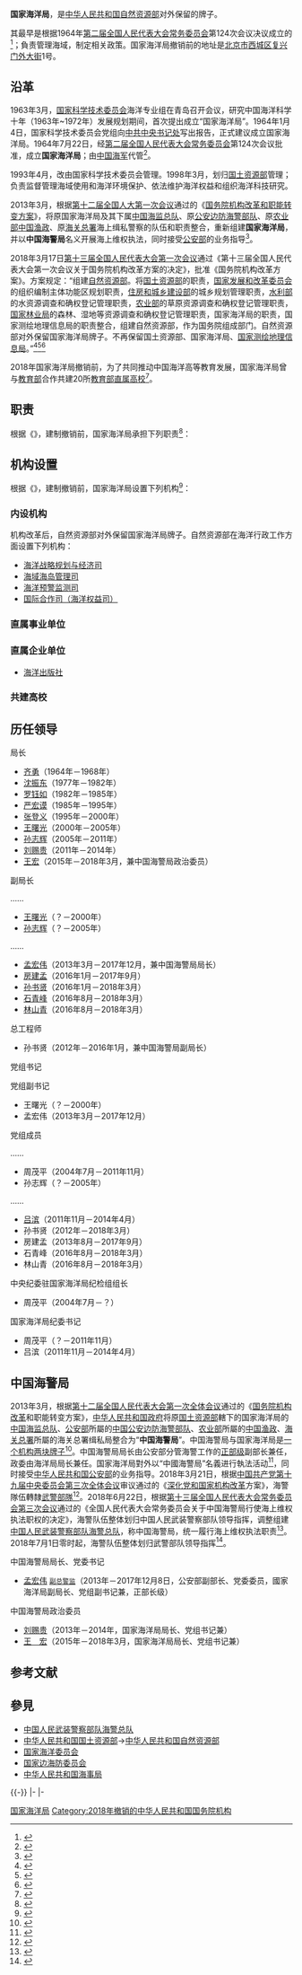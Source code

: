 {{Pathnav|中华人民共和国国务院|中华人民共和国自然资源部}}
{{Infobox PRCG
|机构名称=国家海洋局
|牌子挂在=[[中华人民共和国自然资源部|中华人民共和国自然资源部]]
|标志1=National Emblem of the People's Republic of China (2).svg
|标志1说明=[[s:国务院关于国家行政机关和企业事业单位社会团体印章管理的规定|1999年规定]]：[[国务院部委管理的国家局|国务院部委管理的国家局]]的[[印章|印章]][[直径|直径]]4.5厘米，中央刊[[中华人民共和国国徽|国徽]]，由[[中华人民共和国国务院|国务院]]制发。
|标志1宽度=120px
|标志2=State Oceanic Administration of P.R.China badge.svg
|标志2宽度=150px
|地址1=[[北京市|北京市]][[西城区|西城区]][[复兴门外大街|复兴门外大街]]1号
|成立时间=1964年
|撤销时间=2018年（改为对外保留牌子）
|机构类型=[[国务院部委管理的国家局|国务院部委管理的国家局]]<br>（部委保留国家局牌子）
|行政级别=副部级
|image1=State Oceanic Administration (20201028163748).jpg
|caption1=国家海洋局正门
|官网={{URL|http://www.soa.gov.cn}}
}}

'''国家海洋局'''，是[[中华人民共和国自然资源部|中华人民共和国自然资源部]]对外保留的牌子。

其最早是根据1964年[[第二届全国人民代表大会常务委员会|第二届全国人民代表大会常务委员会]]第124次会议决议成立的<ref>{{cite news|title=国家海洋局成立|url=http://www.cnr.cn/09zt/haiyangchengjiuj/10dashijian/200905/t20090524_505344118.html|accessdate=2013-04-28|publisher=中广网|archive-date=2012-04-16|archive-url=https://web.archive.org/web/20120416031830/http://www.cnr.cn/09zt/haiyangchengjiuj/10dashijian/200905/t20090524_505344118.html|dead-url=no}}</ref>；負责管理海域，制定相关政策。国家海洋局撤销前的地址是[[北京市|北京市]][[西城区|西城区]][[复兴门外大街|复兴门外大街]]1号。

== 沿革 ==
1963年3月，[[中华人民共和国科学技术部|国家科学技术委员会]]海洋专业组在青岛召开会议，研究中国海洋科学十年（1963年~1972年）发展规划期间，首次提出成立“国家海洋局”。1964年1月4日，国家科学技术委员会党组向[[中国共产党中央书记处|中共中央书记处]]写出报告，正式建议成立国家海洋局。1964年7月22日，经[[第二届全国人民代表大会常务委员会|第二届全国人民代表大会常务委员会]]第124次会议批准，成立'''国家海洋局'''；由[[中国人民解放军海军|中国海军]]代管<ref>{{cite news|title=国家海洋局成立|url=http://www.cnr.cn/09zt/haiyangchengjiuj/10dashijian/200905/t20090524_505344118.html|date=2009-05-24|publisher=中广网|accessdate=2013-04-28|archive-date=2012-04-16|archive-url=https://web.archive.org/web/20120416031830/http://www.cnr.cn/09zt/haiyangchengjiuj/10dashijian/200905/t20090524_505344118.html|dead-url=no}}</ref>。

1993年4月，改由国家科学技术委员会管理。1998年3月，划归[[中华人民共和国国土资源部|国土资源部]]管理；负责监督管理海域使用和海洋环境保护、依法维护海洋权益和组织海洋科技研究。

2013年3月，根据[[第十二届全国人大第一次会议|第十二届全国人大第一次会议]]通过的《[[国务院机构改革#2013年|国务院机构改革和职能转变方案]]》，将原国家海洋局及其下属[[中国海监总队|中国海监总队]]、原[[中国公安边防海警部队|公安边防海警部队]]、原[[中华人民共和国农业部|农业部]][[农业部渔业渔政管理局|中国渔政]]、原[[海关总署|海关总署]]海上缉私警察的队伍和职责整合，重新组建'''国家海洋局'''，并以'''中国海警局'''名义开展海上维权执法，同时接受[[中华人民共和国公安部|公安部]]的业务指导<ref>{{cite news|title=国家海洋局以中国海警局名义开展海上维权执法|url=http://news.xinhuanet.com/legal/2013-03/11/c_124442592.htm|date=2013-03-11|newspaper=人民公安报|publisher=[[新华网|新华网]]|accessdate=2013-04-24|archive-date=2013-12-28|archive-url=https://web.archive.org/web/20131228224523/http://news.xinhuanet.com/legal/2013-03/11/c_124442592.htm|dead-url=no}}</ref>。

2018年3月17日[[第十三届全国人民代表大会第一次会议|第十三届全国人民代表大会第一次会议]]通过《第十三届全国人民代表大会第一次会议关于国务院机构改革方案的决定》，批准《国务院机构改革方案》。方案规定：“组建[[中华人民共和国自然资源部|自然资源部]]。将[[中华人民共和国国土资源部|国土资源部]]的职责，[[中华人民共和国国家发展和改革委员会|国家发展和改革委员会]]的组织编制主体功能区规划职责，[[中华人民共和国住房和城乡建设部|住房和城乡建设部]]的城乡规划管理职责，[[中华人民共和国水利部|水利部]]的水资源调查和确权登记管理职责，[[中华人民共和国农业部|农业部]]的草原资源调查和确权登记管理职责，[[国家林业局|国家林业局]]的森林、湿地等资源调查和确权登记管理职责，国家海洋局的职责，国家测绘地理信息局的职责整合，组建自然资源部，作为国务院组成部门。自然资源部对外保留国家海洋局牌子。不再保留国土资源部、国家海洋局、[[国家测绘地理信息局|国家测绘地理信息局]]。”<ref>{{Cite web|url=http://www.npc.gov.cn/npc/dbdhhy/13_1/2018-03/14/content_2048552.htm|title=关于国务院机构改革方案的说明——2018年3月13日在第十三届全国人民代表大会第一次会议上|accessdate=2018-03-13|author=王勇|date=2018-03-13|publisher=中国人大网|archive-url=https://web.archive.org/web/20180609103422/http://www.npc.gov.cn/npc/dbdhhy/13_1/2018-03/14/content_2048552.htm|archive-date=2018-06-09|dead-url=yes}}</ref><ref>{{Cite web|url=http://www.npc.gov.cn/npc/xinwen/2018-03/17/content_2049996.htm|title=第十三届全国人民代表大会第一次会议关于国务院机构改革方案的决定|accessdate=2018-03-17|date=2018-03-17|publisher=中国人大网|archive-url=https://web.archive.org/web/20180318120500/http://www.npc.gov.cn/npc/xinwen/2018-03/17/content_2049996.htm|archive-date=2018-03-18|dead-url=yes}}</ref><ref>{{Cite web|url=http://www.npc.gov.cn/npc/xinwen/2018-03/18/content_2050371.htm|title=国务院机构改革方案|accessdate=2018-03-17|date=2018-03-17|publisher=中国人大网|archive-url=https://web.archive.org/web/20180318120458/http://www.npc.gov.cn/npc/xinwen/2018-03/18/content_2050371.htm|archive-date=2018-03-18|dead-url=yes}}</ref>

2018年国家海洋局撤销前，为了共同推动中国海洋高等教育发展，国家海洋局曾与[[中华人民共和国教育部|教育部]]合作共建20所[[中华人民共和国教育部直属高等学校列表|教育部直属高校]]<ref>{{Cite web|url=http://old.moe.gov.cn/publicfiles/business/htmlfiles/moe/s7189/201403/165432.html|title=教育部直属高校与行业部门共建情况统计表|accessdate=2018-03-25|publisher=中华人民共和国教育部|archive-date=2017-01-11|archive-url=https://web.archive.org/web/20170111162731/http://old.moe.gov.cn/publicfiles/business/htmlfiles/moe/s7189/201403/165432.html|dead-url=no}}</ref>。

== 职责 ==
根据《{{s|国家海洋局主要职责内设机构和人员编制规定}}》，建制撤销前，国家海洋局承担下列职责<ref>{{Cite web|url=http://www.soa.gov.cn/zwgk/bjgk/jgzz/201212/t20121201_16732.html|title=国家海洋局主要职责|accessdate=2018-03-25|date=2013-07-09|publisher=国家海洋局|archive-url=https://web.archive.org/web/20180404230920/http://www.soa.gov.cn/zwgk/bjgk/jgzz/201212/t20121201_16732.html|archive-date=2018-04-04|dead-url=yes}}</ref>：
{{columns-list|2|
#负责起草内海、领海、毗连区、专属经济区、大陆架及其他海域涉及海域使用、海洋生态环境保护、海洋科学调查、海岛保护等法律法规、规章草案，会同有关部门组织拟订并监督实施海洋发展战略以及海洋事业发展、海洋主体功能区、海洋生态环境保护、海洋经济发展、海岛保护及无居民海岛开发利用等规划，推动完善海洋事务统筹规划和综合协调机制。 
#负责组织拟订海洋维权执法的制度和措施，制定执法规范和流程。在我国管辖海域实施维权执法活动。管护海上边界，防范打击海上走私、偷渡、贩毒等违法犯罪活动，维护国家海上安全和治安秩序，负责海上重要目标的安全警卫，处置海上突发事件。负责机动渔船底拖网禁渔区线外侧和特定渔业资源渔场的渔业执法检查并组织调查处理渔业生产纠纷。负责海域使用、海岛保护及无居民海岛开发利用、海洋生态环境保护、海洋矿产资源勘探开发、海底电缆管道铺设、海洋调查测量以及涉外海洋科学研究活动等的执法检查。指导协调地方海上执法工作。参与海上应急救援，依法组织或参与调查处理海上渔业生产安全事故，按规定权限调查处理海洋环境污染事故等。 
#负责组织编制并监督实施海洋功能区划，组织拟订并监督实施海域使用管理制度，组织开展海岸线和沿海省际间海域界线勘定工作，组织起草专属经济区和大陆架人工岛屿、设施和结构的建造、使用管理办法并监督实施。 
#负责组织拟订海岛保护及无居民海岛开发利用管理制度并监督实施，按规定负责我国陆地海岸带以外海域、无居民海岛、海底地形地名管理工作，制定领海基点等特殊用途海岛保护管理办法并监督实施。 
#负责组织开展海洋生态环境保护工作。按国家统一要求，组织拟订海洋生态环境保护标准、规范和污染物排海总量控制制度并监督实施，制定海洋环境监测监视和评价规范并组织实施，发布海洋环境信息，承担海洋生态损害国家索赔工作，组织开展海洋领域应对气候变化相关工作。 
#负责拟订海洋观测预报和海洋灾害警报制度并监督实施，组织编制并实施海洋观测网规划，发布海洋预报、海洋灾害警报和公报，建设海洋环境安全保障体系，参与重大海洋灾害应急处置。 
#负责组织拟订并实施海洋科技发展规划，拟订海洋技术标准、计量和规范，组织实施海洋调查，建立推动海洋科技创新的机制。 
#负责组织开展海洋经济运行综合监测、统计核算、评估及信息发布工作，研究提出优化海洋产业结构的政策建议。 
#负责开展海洋领域国际交流与合作，参与涉外海洋事务谈判与磋商，组织履行《[[联合国海洋法公约|联合国海洋法公约]]》、《[[南极条约体系|南极条约]]》等国际海洋公约、条约和协定，承担极地、公海和国际海底相关事务。 
#承担国家海洋委员会的具体工作。承办国务院、国家海洋委员会和国土资源部交办的其他事项。
}}

== 机构设置 ==
根据《{{s|国家海洋局主要职责内设机构和人员编制规定}}》，建制撤销前，国家海洋局设置下列机构<ref>{{Cite web|url=http://www.soa.gov.cn/zwgk/bjgk/jgsz/|title=机构设置|accessdate=2018-03-14|publisher=国家海洋局|archive-url=https://web.archive.org/web/20180305113239/http://www.soa.gov.cn/zwgk/bjgk/jgsz/|archive-date=2018-03-05|dead-url=yes}}</ref>：
=== 内设机构 ===
{{columns-list|2|
*办公室
*战略规划与经济司
*政策法制与岛屿权益司
*海警司（海警司令部、中国海警指挥中心）
*生态环境保护司
*海域综合管理司
*预报减灾司
*科学技术司
*国际合作司（港澳台办公室）
*人事司（海警政治部）
*财务装备司（海警后勤装备部）
*机关党委
*离退休干部局
}}

机构改革后，自然资源部对外保留国家海洋局牌子。自然资源部在海洋行政工作方面设置下列机构：
* [[自然资源部海洋战略规划与经济司|海洋战略规划与经济司]]
* [[自然资源部海域海岛管理司|海域海岛管理司]]
* [[自然资源部海洋预警监测司|海洋预警监测司]]
* [[自然资源部国际合作司|国际合作司（海洋权益司）]]

=== 直属事业单位 ===
{{columns-list|2|
* [[国家海洋局极地考察办公室|国家海洋局极地考察办公室]]
* 中国大洋矿产资源研究开发协会办公室
* [[国家海洋局北海分局|国家海洋局北海分局]]
* [[国家海洋局东海分局|国家海洋局东海分局]]
* [[国家海洋局南海分局|国家海洋局南海分局]]
* [[国家海洋信息中心|国家海洋信息中心]]
* [[国家海洋环境监测中心|国家海洋环境监测中心]]
* [[国家海洋技术中心|国家海洋技术中心]]
* [[国家海洋环境预报中心|国家海洋环境预报中心]]
** [[国家海洋局海啸预警中心|国家海洋局海啸预警中心]]
* [[中国极地研究中心|中国极地研究中心]]
* [[国家海洋标准计量中心|国家海洋标准计量中心]]
* [[国家卫星海洋应用中心|国家卫星海洋应用中心]]
* 国家海洋局海洋减灾中心
* 国家海洋局海洋咨询中心
* [[国家海洋局宣传教育中心|国家海洋局宣传教育中心]]
* [[国家深海基地管理中心|国家深海基地管理中心]]
* [[国家海洋局第一海洋研究所|国家海洋局第一海洋研究所]]
* [[国家海洋局第二海洋研究所|国家海洋局第二海洋研究所]]
* [[国家海洋局第三海洋研究所|国家海洋局第三海洋研究所]]
* [[国家海洋局天津海水淡化与综合利用研究所|国家海洋局天津海水淡化与综合利用研究所]]
* [[国家海洋局海洋发展战略研究所|国家海洋局海洋发展战略研究所]]
* [[中国海洋报|中国海洋报]]社
* 国家海洋局机关服务中心
* 中国海洋学会秘书处
}}

=== 直属企业单位 ===
* [[海洋出版社|海洋出版社]]

=== 共建高校 ===
{{columns-list|2|
* 北京：[[北京大学|北京大学]]、[[清华大学|清华大学]]、[[北京师范大学|北京师范大学]]、[[中国地质大学（北京）|中国地质大学（北京）]]
* 天津：[[天津大学|天津大学]]
* 辽宁：[[大连理工大学|大连理工大学]]
* 上海：[[上海交通大学|上海交通大学]]、[[华东师范大学|华东师范大学]]、[[同济大学|同济大学]]
* 江苏：[[南京大学|南京大学]]、[[河海大学|河海大学]]
* 浙江：[[浙江大学|浙江大学]]
* 福建：[[厦门大学|厦门大学]]
* 山东：[[中国海洋大学|中国海洋大学]]
* 湖北：[[武汉大学|武汉大学]]、[[华中科技大学|华中科技大学]]、[[中国地质大学（武汉）|中国地质大学（武汉）]]、[[武汉理工大学|武汉理工大学]]
* 广东：[[中山大学|中山大学]]、[[华南理工大学|华南理工大学]]
* 广西：[[北部湾大学|北部湾大学]]
}}

== 历任领导 ==
{{col-begin}}
{{col-2}}
; 局长
*[[齐勇|齐勇]]（1964年－1968年）			
*[[沈振东|沈振东]]（1977年－1982年）			
*[[罗钰如|罗钰如]]（1982年－1985年）			
*[[严宏谟|严宏谟]]（1985年－1995年）			
*[[张登义|张登义]]（1995年－2000年）			
*[[王曙光|王曙光]]（2000年－2005年）
*[[孙志辉|孙志辉]]（2005年－2011年）
*[[刘赐贵|刘赐贵]]（2011年－2014年）	
*[[王宏_(青岛)|王宏]]（2015年－2018年3月，兼中国海警局政治委员）

; 副局长

……
*[[王曙光|王曙光]]（？－2000年）
*[[孙志辉|孙志辉]]（？－2005年）
……
*[[孟宏伟|孟宏伟]]（2013年3月－2017年12月，兼中国海警局局长）
*[[房建孟|房建孟]]（2016年1月－2017年9月）
*[[孙书贤|孙书贤]]（2016年1月－2018年3月）
*[[石青峰|石青峰]]（2016年8月－2018年3月）
*[[林山青|林山青]]（2016年8月－2018年3月）

;总工程师
*孙书贤（2012年－2016年1月，兼中国海警局副局长）

{{col-2}}
; 党组书记

; 党组副书记
*王曙光（？－2000年）
*孟宏伟（2013年3月－2017年12月）

; 党组成员

……
*周茂平（2004年7月－2011年11月）
*孙志辉（？－2005年）
……
*[[吕滨|吕滨]]（2011年11月－2014年4月）
*孙书贤（2012年－2018年3月）
*房建孟（2013年8月－2017年9月）
*石青峰（2016年8月－2018年3月）
*林山青（2016年8月－2018年3月）

; 中央纪委驻国家海洋局纪检组组长
*周茂平（2004年7月－？）

;国家海洋局纪委书记
*周茂平（？－2011年11月）
*吕滨（2011年11月－2014年4月）
{{col-end}}

== 中国海警局 ==
{{seealso|中国海警 (2013年－2018年)}}
2013年3月，根据[[第十二届全国人民代表大会|第十二届全国人民代表大会第一次全体会议]]通过的《[[国务院机构改革|国务院机构改革]]和职能转变方案》，[[中华人民共和国政府|中华人民共和国政府]]将原[[中华人民共和国国土资源部|国土资源部]]轄下的国家海洋局的[[中国海监总队|中国海监总队]]、[[中华人民共和国公安部|公安部]]所屬的[[中国公安边防海警部队|中国公安边防海警部队]]、[[中华人民共和国农业部|农业部]]所屬的[[农业农村部渔业渔政管理局|中国渔政]]、[[中华人民共和国海关总署|海关总署]]所屬的海关总署缉私局整合为“'''中国海警局'''”。中国海警局与国家海洋局是[[一个机构两块牌子|一个机构两块牌子]]<ref>{{Cite web|url=http://politics.people.com.cn/n/2013/0723/c1001-22285781.html|title=中国海警局正式挂牌 设南海北海东海3个分局|accessdate=2018-03-22|date=2013-07-23|publisher=人民网|archive-date=2020-04-06|archive-url=https://web.archive.org/web/20200406134932/http://politics.people.com.cn/n/2013/0723/c1001-22285781.html|dead-url=no}}</ref>。中国海警局局长由公安部分管海警工作的[[正部级|正部级]]副部长兼任，政委由海洋局局长兼任。国家海洋局對外以“中國海警局”名義进行執法活动<ref>{{cite news |title = 国家海洋局以中国海警局名义开展海上维权执法 |url = http://news.xinhuanet.com/legal/2013-03/11/c_124442592.htm |accessdate = 2013-04-23 |newspaper = 人民公安报 |publisher = 新华网 |archive-date = 2013-12-28 |archive-url = https://web.archive.org/web/20131228224523/http://news.xinhuanet.com/legal/2013-03/11/c_124442592.htm |dead-url = no }}</ref>，同时接受[[中华人民共和国公安部|中华人民共和国公安部]]的业务指导。2018年3月21日，根据[[中国共产党第十九届中央委员会第三次全体会议|中国共产党第十九届中央委员会第三次全体会议]]审议通过的《[[深化党和国家机构改革|深化党和国家机构改革]]方案》，海警隊伍轉隸[[中国人民武装警察部队|武警部隊]]<ref>{{Cite web|url=http://mil.huanqiu.com/world/2018-03/11684208.html|title=武警部队编制改革力度空前 海警力量“当兵入伍”|accessdate=2018-03-22|date=2018-03-21|publisher=环球网|archive-date=2018-03-22|archive-url=https://web.archive.org/web/20180322143727/http://mil.huanqiu.com/world/2018-03/11684208.html|dead-url=no}}</ref>。2018年6月22日，根据[[第十三届全国人民代表大会常务委员会|第十三届全国人民代表大会常务委员会第三次会议]]通过的《全国人民代表大会常务委员会关于中国海警局行使海上维权执法职权的决定》，海警队伍整体划归中国人民武装警察部队领导指挥，调整组建[[中国人民武装警察部队海警总队|中国人民武装警察部队海警总队]]，称中国海警局，统一履行海上维权执法职责<ref name="A02">{{cite web |title = 全国人民代表大会常务委员会关于中国海警局行使海上维权执法职权的决定_中国人大网 |url = http://www.npc.gov.cn/npc/xinwen/2018-06/22/content_2056585.htm |website = www.npc.gov.cn |access-date = 2018-08-11 |archive-url = https://web.archive.org/web/20181228092743/http://www.npc.gov.cn/npc/xinwen/2018-06/22/content_2056585.htm |archive-date = 2018-12-28 |dead-url = yes }}</ref>。2018年7月1日零时起，海警队伍整体划归武警部队领导指挥<ref>{{Cite web  |url =http://www.xinhuanet.com/mrdx/2018-06/29/c_137289498.htm  |title =组建中国人民武装警察部队海警总队  |author =  |date =2018-06-29  |publisher =新华网  |language =  |accessdate =  |quote =  |archive-date =2019-01-23  |archive-url =https://web.archive.org/web/20190123211925/http://www.xinhuanet.com/mrdx/2018-06/29/c_137289498.htm  |dead-url =no  }}</ref>。
{{col-begin}}
{{col-2}}
; 中国海警局局长、党委书记
* [[孟宏伟|孟宏伟]] <small>[[副总警监|副总警监]]</small>（2013年－2017年12月8日，公安部副部长、党委委员，國家海洋局副局长、党组副书记兼，正部长级）
{{col-2}}
; 中国海警局政治委员
* [[刘赐贵|刘赐贵]]（2013年－2014年，国家海洋局局长、党组书记兼）
* [[王宏_(青岛)|王　宏]]（2015年－2018年3月，国家海洋局局长、党组书记兼）
{{col-end}}

== 参考文献 ==
{{Reflist|30em}}

== 參見 ==
{{Portal|中华人民共和国}}
* [[中国人民武装警察部队海警总队|中国人民武装警察部队海警总队]]
* [[中华人民共和国国土资源部|中华人民共和国国土资源部]]→[[中华人民共和国自然资源部|中华人民共和国自然资源部]]
* [[国家海洋委员会|国家海洋委员会]]
* [[国家边海防委员会|国家边海防委员会]]
* [[中华人民共和国海事局|中华人民共和国海事局]]

{{-}}
{{s-start}}
{{s-off|[[国务院部委管理的国家局|国务院部委管理的国家局]]<br>{{Small|（自然资源部对外保留的牌子）}}}}
{{s-before|[[中华人民共和国科学技术委员会|中华人民共和国科学技术委员会]]|rows=3}}
{{s-title|国务院海洋行政主管部门|1964年1月4日至今}}
{{s-inc}}
|-
{{s-title|国务院海洋环境保护主管部门|1964年1月4日至2018年3月17日}}
{{s-after|[[中华人民共和国生态环境部|中华人民共和国生态环境部]]}}
|-
{{s-title|国务院海洋自然遗产管理部门|1964年1月4日至2018年3月17日}}
{{s-after|[[国家林业和草原局|国家林业和草原局]]}}
{{s-none|职能设立}}
{{s-title|国务院海洋环境监视监测部门|1982年8月23日至2018年3月17日}}
{{s-after|（[[中国人民武装警察部队海警总队|中国人民武装警察部队海警总队]]）|rows=4}}
{{s-before|[[中华人民共和国公安部|中华人民共和国公安部]]}}
{{s-title|国务院边防海警主管部门|2013年3月15日至2018年3月17日}}
{{s-before|[[中华人民共和国农业部|中华人民共和国农业部]]}}
{{s-title|国务院渔业行政执法部门|2013年3月15日至2018年3月17日}}
{{s-before|[[中华人民共和国海关总署|中华人民共和国海关总署]]<br>[[中华人民共和国公安部|中华人民共和国公安部]]}}
{{s-title|国务院海上缉私警察主管部门|2013年3月15日至2018年3月17日}}
{{s-end}}
{{国务院/12|属}}
{{国务院/11|属}}
{{国务院/10|属}}
{{国务院/9|属}}
{{国务院/8|属}}

[[Category:国家海洋局|]]
[[Category:2018年撤销的中华人民共和国国务院机构|Category:2018年撤销的中华人民共和国国务院机构]]
